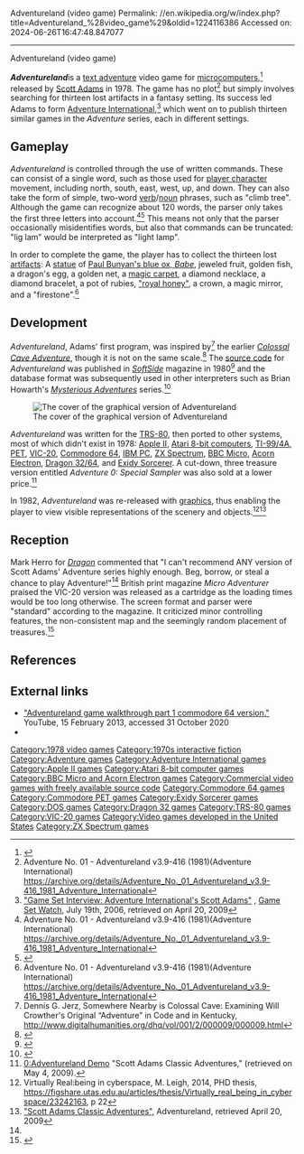 Adventureland (video game)
Permalink: //en.wikipedia.org/w/index.php?title=Adventureland_%28video_game%29&oldid=1224116386
Accessed on: 2024-06-26T16:47:48.847077



------
Adventureland (video game)
{{short description|1978 video game}}
{{Use dmy dates|date=June 2017}}
{{Infobox video game
|title     = Adventureland
|image     = Adventureland 1979.jpg
|caption   =
|publisher = [[Creative Computing (magazine)|Creative Computing Software]]<br/>[[Adventure International]]
|designer= [[Scott Adams (game designer)|Scott Adams]]
|series= ''[[List of Scott Adams Adventure video games|Adventure]]''
|engine=
|released= [[1978 in video gaming|1978]]
|genre= [[Interactive fiction]]
|modes=
|platforms= [[TRS-80]], [[Apple II]], [[Atari 8-bit]], [[TI-99/4A]], [[Commodore PET|PET]], [[Commodore 64]], [[IBM PC]], [[VIC-20]], [[ZX Spectrum]], [[BBC Micro]], [[Acorn Electron]], [[Dragon 32/64]], [[Exidy Sorcerer]]
}}

'''''Adventureland '''''is a [[text adventure]] video game for [[microcomputer]]s,<ref name="Analog">{{cite journal|last=Griffin|first=Brad|date=March–April 1983|title=Scott Adams Adventures 1–12|journal=[[ANALOG Computing]]|issue=10|url=http://www.cyberroach.com/analog/an10/default.htm|access-date=13 April 2015|archive-date=3 March 2016|archive-url=https://web.archive.org/web/20160303191648/http://www.cyberroach.com/analog/an10/default.htm|url-status=dead}}</ref> released by [[Scott Adams (game designer)|Scott Adams]] in 1978. The game has no plot<ref>Adventure No. 01 - Adventureland v3.9-416 (1981)(Adventure International) https://archive.org/details/Adventure_No._01_Adventureland_v3.9-416_1981_Adventure_International</ref> but simply involves searching for thirteen lost artifacts in a fantasy setting. Its success led Adams to form [[Adventure International]],<ref>[http://www.gamesetwatch.com/2006/07/gamesetinterview_adventure_int.php "Game Set Interview: Adventure International's Scott Adams"] {{Webarchive|url=https://web.archive.org/web/20160803114144/http://www.gamesetwatch.com/2006/07/gamesetinterview_adventure_int.php |date=3 August 2016 }}, [[Game Set Watch]], July 19th, 2006, retrieved on April 20, 2009</ref> which went on to publish thirteen similar games in the ''Adventure'' series, each in different settings.

== Gameplay ==
''Adventureland'' is controlled through the use of written commands. These can consist of a single word, such as those used for [[player character]] movement, including north, south, east, west, up, and down. They can also take the form of simple, two-word [[verb]]/[[noun]] phrases, such as "climb tree". Although the game can recognize about 120 words, the parser only takes the first three letters into account.<ref>Adventure No. 01 - Adventureland v3.9-416 (1981)(Adventure International) https://archive.org/details/Adventure_No._01_Adventureland_v3.9-416_1981_Adventure_International</ref><ref name="gamesTM">{{Cite news|title=Great Scott|magazine=[[GamesTM]]|year=2009|issue=88|pages=152–157}}</ref> This means not only that the parser occasionally misidentifies words, but also that commands can be truncated: "lig lam" would be interpreted as "light lamp".

In order to complete the game, the player has to collect the thirteen lost [[artifact (fantasy)|artifacts]]: A [[statue]] of [[Babe the Blue Ox|Paul Bunyan's blue ox, ''Babe'']], jeweled fruit, golden fish, a dragon's egg, a golden net, a [[magic carpet]], a diamond necklace, a diamond bracelet, a pot of rubies, [[Royal jelly|"royal honey"]], a crown, a magic mirror, and a "firestone".<ref>Adventure No. 01 - Adventureland v3.9-416 (1981)(Adventure International) https://archive.org/details/Adventure_No._01_Adventureland_v3.9-416_1981_Adventure_International</ref>

==Development==
''Adventureland'', Adams' first program, was inspired by<ref>Dennis G. Jerz, Somewhere Nearby is Colossal Cave: Examining Will Crowther's Original “Adventure” in Code and in Kentucky,  http://www.digitalhumanities.org/dhq/vol/001/2/000009/000009.html</ref> the earlier ''[[Colossal Cave Adventure]]'', though it is not on the same scale.<ref name="Dragon42">{{cite magazine
|last=Herro
|first=Mark
|title=The Electric Eye
|magazine=[[Dragon (magazine)|Dragon]]
|publisher=[[TSR (company)|TSR Hobbies, Inc.]]
|volume=5
|issue=4
|date=October 1980
|pages=42–43
|url=http://www.annarchive.com/files/Drmg042.pdf
|archive-url=
|archive-date=
|access-date=2015-07-11
|quote=Then along came Scott Adams, who converted ADVENTURE for use with home computers. His first program, ADVENTURELAND, is a slightly scaled-down, machine-language version of the 'original' ADVENTURE program. Then he came out with PIRATE ADVENTURE, which has a completely different plot. With the success of these two programs, Scott wrote even more, and he has now become the acknowledged 'king' of the ADVENTURE game, with ten different versions being marketed. And there is talk of more on the way! ...During a game, the computer's video screen in divided into two parts. The upper half of the screen always displays the description of the location the player is in at the moment. It also lists the obvious directions the player may go (there may be other exits, such as climbing a tree if in a forest, or entering a specific location). The bottom half of the screen is reserved for the player's input, such as giving commands.  ...there is very little bloodshed of any kind in the Adams ADVENTURE series. It's brain instead of brawn that counts here. Indeed, there are many funny occurrences ...I can't recommend ANY version of Scott Adams' ADVENTURE series highly enough. Beg, borrow, or steal a chance to play ADVENTURE!!!!! }}</ref> The [[source code]] for ''Adventureland'' was published in ''[[SoftSide]]'' magazine in 1980<ref name="adams198012">{{cite news | url=https://archive.org/stream/softside-magazine-22/SoftSide_22_Vol_2-10_1980-07_Adventureland#page/n35/mode/2up | title=Adventureland | work=SoftSide |date = July 1980| accessdate=13 April 2015 | last=Adams | first=Scott | pages=36}}</ref> and the database format was subsequently used in other interpreters such as Brian Howarth's ''[[Mysterious Adventures]]'' series.<ref>{{cite book|title=The Inform Designer's Manual|first=Nelson|last=Graham| authorlink= graham Nelson | page=358|publisher=Dan Sanderson |year=2001 |isbn=0-9713119-0-0 |url=http://inform-fiction.org/manual/DM4.pdf}}</ref>

[[File:Adventureland-cover.png|thumb|alt=The cover of the graphical version of Adventureland|The cover of the graphical version of Adventureland]]

''Adventureland'' was written for the [[TRS-80]], then ported to other systems, most of which didn't exist in 1978: [[Apple II]], [[Atari 8-bit computers]], [[TI-99/4A]], [[Commodore PET|PET]], [[VIC-20]], [[Commodore 64]], [[IBM PC]], [[ZX Spectrum]], [[BBC Micro]], [[Acorn Electron]], [[Dragon 32/64]], and [[Exidy Sorcerer]]. A cut-down, three treasure version entitled ''Adventure 0: Special Sampler'' was also sold at a lower price.<ref>[http://adventure.if-legends.org/Adventure_International/Classic.html#0:__Adventureland_Demo 0:Adventureland Demo] "Scott Adams Classic Adventures," (retrieved on May 4, 2009).</ref>

In 1982, ''Adventureland'' was re-released with [[Computer graphics|graphics]], thus enabling the player to view visible representations of the scenery and objects.<ref>Virtually Real:being in cyberspace, M. Leigh, 2014, PHD thesis, https://figshare.utas.edu.au/articles/thesis/Virtually_real_being_in_cyberspace/23242163, p 22</ref><ref>[http://adventure.if-legends.org/Adventure_International/Classic.html "Scott Adams Classic Adventures"], Adventureland, retrieved  April 20, 2009</ref>

==Reception==
Mark Herro for ''[[Dragon (magazine)|Dragon]]'' commented that "I can't recommend ANY version of Scott Adams' Adventure series highly enough. Beg, borrow, or steal a chance to play Adventure!"<ref name="Dragon42"/> British print magazine ''Micro Adventurer'' praised the VIC-20 version was released as a cartridge as the loading times would be too long otherwise. The screen format and parser were "standard" according to the magazine. It criticized minor controlling features, the non-consistent map and the seemingly random placement of treasures.<ref>{{cite magazine | last= | first= | date=1983-11-01 | title=Thanks for the memory | trans-title= | url= | language=en | magazine=Micro Adventurer | page=19 | location= | publisher= | access-date=}}</ref>

==References==
{{reflist|30em}}

==External links==
* [https://www.youtube.com/watch?v=yXalpUaECVw "Adventureland game walkthrough part 1 commodore 64 version."] YouTube, 15 February 2013, accessed 31 October 2020
* {{IFDB|id=dy4ok8sdlut6ddj7}}

{{Adventure International}}

[[Category:1978 video games]]
[[Category:1970s interactive fiction]]
[[Category:Adventure games]]
[[Category:Adventure International games]]
[[Category:Apple II games]]
[[Category:Atari 8-bit computer games]]
[[Category:BBC Micro and Acorn Electron games]]
[[Category:Commercial video games with freely available source code]]
[[Category:Commodore 64 games]]
[[Category:Commodore PET games]]
[[Category:Exidy Sorcerer games]]
[[Category:DOS games]]
[[Category:Dragon 32 games]]
[[Category:TRS-80 games]]
[[Category:VIC-20 games]]
[[Category:Video games developed in the United States]]
[[Category:ZX Spectrum games]]